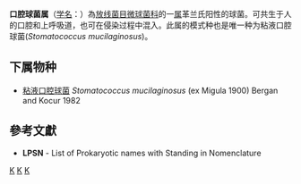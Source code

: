 {{Automatic taxobox
| taxon = Stomatococcus
| authority = Bergans and Kocur, 1982
| type species = 粘液口腔球菌<br>''Stomatococcus mucilaginosus''
| type species authority = (ex Migula 1900) Bergan and Kocur, 1982
| synonyms = Rothia Georg and Brown, 1967
}}
'''口腔球菌属'''（[[学名|学名]]：{{lang|la|''Stomatococcus''}}）為[[放线菌目|放线菌目]][[微球菌科|微球菌科]]的一[[属|属]]革兰氏阳性的球菌。可共生于人的口腔和上呼吸道，也可在侵染过程中混入。此属的模式种也是唯一种为粘液口腔球菌(''Stomatococcus mucilaginosus'')。

==下属物种==
* [[粘液口腔球菌|粘液口腔球菌]] ''Stomatococcus mucilaginosus'' (ex Migula 1900) Bergan and Kocur 1982

==參考文獻==
{{reflist}}
* '''LPSN''' - List of Prokaryotic names with Standing in Nomenclature

{{taxonbar}}

[[Category:革兰氏阳性菌|K]]
[[Category:_微球菌科|K]]
[[Category:1982年描述的分类群|K]]